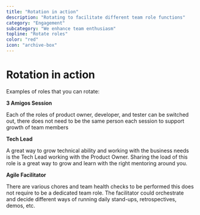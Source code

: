 ```yaml
---
title: "Rotation in action"
description: "Rotating to facilitate different team role functions"
category: "Engagement"
subcategory: "We enhance team enthusiasm"
topline: "Rotate roles"
color: "red"
icon: "archive-box"
---
```



# Rotation in action

Examples of roles that you can rotate:

**3 Amigos Session**

Each of the roles of product owner, developer, and tester can be switched out, there does not need to be the same person each session to support growth of team members

**Tech Lead**

A great way to grow technical ability and working with the business needs is the Tech Lead working with the Product Owner. Sharing the load of this role is a great way to grow and learn with the right mentoring around you.

**Agile Facilitator**

There are various chores and team health checks to be performed this does not require to be a dedicated team role. The facilitator could orchestrate and decide different ways of running daily stand-ups, retrospectives, demos, etc.
